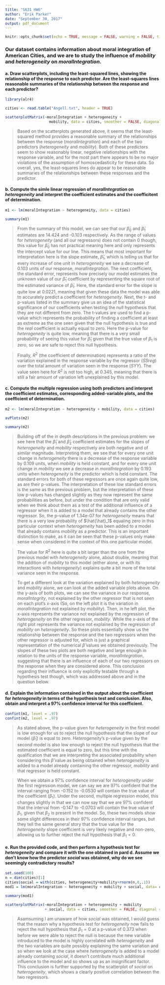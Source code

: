 ```yaml
---
title: "S631 HW6"
author: "Erik Parker"
date: "September 30, 2017"
output: pdf_document
---
```


```r
knitr::opts_chunk$set(echo = TRUE, message = FALSE, warning = FALSE, tidy = TRUE)
```

### Our dataset contains information about moral integration of American Cities, and we are to study the influence of *mobility* and *heterogeneity* on *moralIntegration*.

#### a. Draw scatterplots, including the least-squared lines, showing the relationship of the response to each predictor.  Are the least-squares lines reasonable summaries of the relationship between the response and each predictor?

```r

library(alr4)

cities <- read.table("Angell.txt", header = TRUE)

scatterplotMatrix(~moralIntegration + heterogeneity + 
                    mobility, data = cities, smoother = FALSE, diagonal = "qqplot")

```


> Based on the scatterplots generated above, it seems that the least-squared method provides a reasonable summary of the relationships between the response (*moralIntegration*) and each of the two predictors (*heterogeneity* and *mobility*).  Both of these predictors seem to show reasonably linear, negative relationships with the response variable, and for the most part there appears to be no major violations of the assumption of homoscedasticity for these data.  So overall, yes, the least-squares lines do appear to be reasonable summaries of the relationships between these responses and the predictor.

#### b. Compute the simle linear regression of *moralIntegration* on *heterogeneity* and interpret the coefficient estimates and the coefficitent of determination.

```r

m1 <- lm(moralIntegration ~ heterogeneity, data = cities)

summary(m1)

```

> From the summary of this model, we can see that our $\hat{\beta}_0$ and $\hat{\beta}_1$ estimates are 14.424 and -0.103 respectively. As the range of values for *heterogeneity* (and all our regressors) does not contain 0 though, this value for $\hat{\beta}_0$ has not practical meaning here and only represents the intercept value for our line. This means that most important for interpretation here is the slope estimate, $\hat{\beta}_1$, which is telling us that for every increase of one unit in *heterogeneity* we see a decrease of 0.103 units of our response, *moralIntegration*.  The next coefficient, the standard error, represents how precisely our model estimates the unknown value of our $\hat{\beta}_1$ coefficient by representing the square root of the estimated variance of $\hat{\beta}_1$. Here, the standard error for the slope is quite low at 0.0221, meaning that given these data the model was able to accurately predict a coefficient for *heterogeneity*.  Next, the t- and p-values listed in the summary give us an idea of the statistical significance of our coefficients when testing the null hypothesis that they are not different from zero.  The t-values are used to find a p-value which represents the probability of finding a coefficient at least as extreme as the one seen given that the null hypothesis is true and the *real* coefficient is actually equal to zero.  Here the p-value for *heterogeneity* is quite low, meaning that there is a very small probability of seeing this value for $\hat{\beta}_1$ given that the true value of $\beta_1$ is zero, so we are safe to reject this null hypothesis.

> Finally, $R^2$ (the coefficient of determination) represents a ratio of the variation explained in the response variable by the regressor ($SSreg$) over the total amount of variation seen in the response ($SYY$).  The value seen here for $R^2$ is not too high, at 0.345, meaning that there is still a fair amount of variation left unexplained by this model.


#### c. Compute the multiple regression using both predictors and interpret the coefficient estimates, corresponding added-variable plots, and the coefficient of determination.

```r

m2 <- lm(moralIntegration ~ heterogeneity + mobility, data = cities)

avPlots(m2)

summary(m2)

```


> Building off of the in depth descriptions in the previous problem: we see here that the $\hat{\beta}_1$ and $\hat{\beta}_2$ coefficient estimates for the slopes of *heterogeneity* and *mobility* respectively are both negative and of similar magnitude.  Interpreting them, we see that for every one unit change in *heterogeneity* there is a decrease of the response variable by 0.109 units, when *mobility* is held constant, and for every one unit change in *mobility* we see a decrease in *moralIntegration* by 0.193 units when *heterogeneity* is the predictor which is held constant.  The standard errors for both of these regressors are once again quite low, as are their p-values.  The interpretation of these low standard errors is the same as the previous problem, but the interpretation of these low p-values has changed slightly as they now represent the same probabilities as before, but under the condition that are only valid when we think about them as a test of the additional influence of a regressor when it is added to a model that already contains the other regressor.  So, the p-value of 1.34e-07 for *heterogeneity* means that there is a very low probability of $\hat{\hat}_1$ equaling zero in this particular context when *heterogeneity* has been added to a model that already contains *mobility* as a predictor.  This is an important distinction to make, as it can be seen that these p-values only make sense when considered in the context of this one particular model.

> The value for $R^2$ here is quite a bit larger than the one from the previous model with *heterogeneity* alone, about double, meaning that the addition of *mobility* to this model (either alone, or with its interactions with *heterogeneity*) explains quite a bit more of the total variance seen in the response.

> To get a different look at the variation explained by both *heterogeneity* and *mobility* alone, we can look at the added variable plots above. On the y-axis of both plots, we can see the variance in our response, *moralIntegrity*, not explained by the other regressor that is not seen on each plot's x-axis (So, on the left plot it is the variation in *moralIntegration* not explained by *mobility*).  Then, in he left plot, the x-axis represents the variance not explained by the regression of *heterogeneity* on the other regressor, *mobility*. While the x-axis of the right plot represents the variance not explained by the regression of *mobility* on *heterogeneity*. So these plots essentially show us the relationship between the response and the two regressors when the other regressor is adjusted for, which is just a graphical representation of the numerical $\hat{\beta}$ values we obtained previously. The slopes of these two plots are both negative and large enough in relation to the units of the response variable, *moralIntegration*, suggesting that there is an influence of each of our two regressors on the response when they are considered alone.  This conclusion regarding their influence is only explicitly testable through a hypothesis test though, which was addressed above and in the question below.


#### d. Explain the information contained in the output about the coefficient for *heterogeneity* in terms of the hypothesis test and conclusion.  Also, obtain and interpret a 97% confidence interval for this coefficient.

```r

confint(m1, level = .97)
confint(m2, level = .97)

```

> As stated above, the p-value given for *heterogeneity* in the first model is low enough for us to reject the null hypothesis that the slope of our model ($\hat{\beta}_1$) is equal to zero.  *Heterogeneity*'s p-value given by the second model is also low enough to reject the null hypothesis that the estimated coefficient is equal to zero, but this time with the qualification that we are interpreting the associated probability when considering this $\hat{\beta}$ value as being obtained when *heterogeneity* is added to a model already containing the other regressor, *mobility* and that regressor is held constant.

> When we obtain a 97% confidence interval for *heterogeneity* under the first regression model, we can say we are 97% confident that the interval ranging from -0.152 to -0.0530 will contain the true value of the coefficient ($\beta_1$).  Under the second, multiple regression model, this changes slightly in that we can now say that we are 97% confident that the interval from -0.147 to -0.0703 will contain the true value of $\beta_1$, given that $\beta_2$ is present in the model.  So, these two models show some slight differences in their 97% confidence interval ranges, but they tell the same general story that the true value for the *heterogeneity* slope coefficient is very likely negative and non-zero, allowing us to further reject the null hypothesis that $\beta_1 = 0$.

#### e. Run the provided code, and then perform a hypothesis test for *heterogeneity* and compare it with the one obtained in pard d.  Assume we don't know how the predictor *social* was obtained, why do we see seemingly contradictory results?

```r

set.seed(100)
n = dim(cities)[1]
cities$social = with(cities, heterogeneity+mobility+rnorm(n,0,.1))
mod1 = lm(moralIntegration ~ heterogeneity + mobility + social, data= cities)

summary(mod1)

scatterplotMatrix(~moralIntegration + heterogeneity + mobility 
                  + social, data = cities, smoother = FALSE, diagonal = "qqplot")


```

> Asamsuming I am unaware of how *social* was obtained, I would guess that the reason why a hypothesis test for *heterogeneity* now fails to reject the null hypothesis that $\beta_1 = 0$ at a p-value of 0.373 when before we were able to reject the null is because the new variable introduced to the model is highly correlated with *heterogeneity* and the two variables are quite possibly explaining the same variation and so when we look at the case where *heterogeneity* is added to a model already containing *social*, it doesn't contribute much additional influence to the model and so shows up as an insignificant factor.  This conclusion is further supported by the scatterplot of *social* on *heterogeneity*, which shows a clearly positive correlation between the two regressors.
